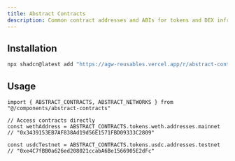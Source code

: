 ```yaml
---
title: Abstract Contracts
description: Common contract addresses and ABIs for tokens and DEX infrastructure on Abstract
---
```


## Installation

```bash
npx shadcn@latest add "https://agw-reusables.vercel.app/r/abstract-contracts.json"
```

## Usage

```tsx
import { ABSTRACT_CONTRACTS, ABSTRACT_NETWORKS } from "@/components/abstract-contracts"

// Access contracts directly
const wethAddress = ABSTRACT_CONTRACTS.tokens.weth.addresses.mainnet
// "0x3439153EB7AF838Ad19d56E1571FBD09333C2809"

const usdcTestnet = ABSTRACT_CONTRACTS.tokens.usdc.addresses.testnet  
// "0xe4C7fBB0a626ed208021ccabA6Be1566905E2dFc"
```
